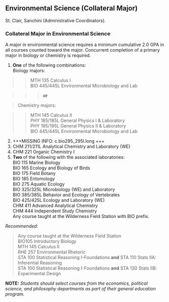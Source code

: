 ## Environmental Science (Collateral Major) {#sec-environmental-science}
St. Clair, Sanchini (Administrative Coordinators).

### Collateral Major in Environmental Science
A major in environmental science requires a minimum cumulative 2.0 GPA in all courses counted toward the major. 
Concurrent completion of a primary major in biology or chemistry is required.

1. **One** of the following combinations:  
Biology majors:  

>>MTH 135 Calculus I    
>>BIO 445/445L Environmental Microbiology and Lab
	
>>>**or**    

>Chemistry majors:  

>>MTH 145 Calculus II    	
>>PHY 185/185L General Physics I & Laboratory    
>>PHY 195/195L General Physics II & Laboratory  
>>BIO 445/445L Environmental Microbiology and Lab

2. +++MISSING INFO: c.bio295_295l.long +++
3. CHM 211/211L Analytical Chemistry and Laboratory (WE)
4. CHM 221 Organic Chemistry I  
5. **Two** of the following with the associated laboratories:  
	BIO 115 Marine Biology  
	BIO 165 Ecology and Biology of Birds  
	BIO 175 Field Botany  
	BIO 185 Entomology  
	BIO 275 Aquatic Ecology  
	BIO 325/325L Microbiology (WE) and Laboratory  
	BIO 385/385L Behavior and Ecology of Vertebrates  
	BIO 425/425L Ecology and Laboratory (WE)  
	CHM 411 Advanced Analytical Chemistry  
	CHM 444 Independent Study Chemistry  
	Any course taught at the Wilderness Field Station with BIO prefix.

*Recommended:*  

>Any course taught at the Wilderness Field Station  
	BIO105 Introductory Biology  
	MTH 145 Calculus II  
	RHE 257 Environmental Rhetoric  
	STA 100 Statistical Reasoning I-Foundations **and** STA 110 Stats IIA: Inferential Reasoning  
	STA 100 Statistical Reasoning I-Foundations **and** STA 130 Stats IIB: Experimental Design  

**NOTE:**  *Students should select courses from the economics, political science, and philosophy departments as part of their general education program.*





